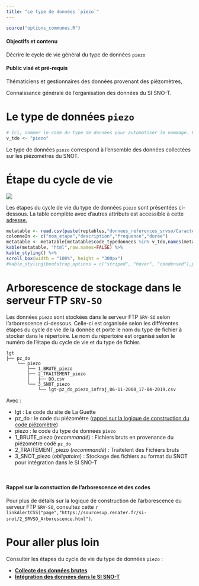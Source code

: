 ```yaml
---
title: "Le type de données `piezo`"
---
```



```r
source("options_communes.R")
```

<div class="alert alert-success" role="alert">
  <h4 class="alert-heading">**Objectifs et contenu**</h4>
  <p>Décrire le cycle de vie général du type de données `piezo`</p>
</div>

<div class="alert alert-info" role="alert">
  <h4 class="alert-heading">**Public visé et pré-requis**</h4>
  <p>Thématiciens et gestionnaires des données provenant des piézomètres,</p>
  <p>Connaissance générale de l'organisation des données du SI SNO-T.</p>
</div>

# Le type de données `piezo`

```r
# Ici, nommer le code du type de données pour automatiser le nommage. Cette variable est également utilisée dans les tableaux pour filtrer par type de données
v_tdo <- "piezo"
```

Le type de données `piezo` correspond à l'ensemble des données collectées sur les piézomètres du SNOT.

# Étape du cycle de vie

![](`r repfigures`/Diagramme_piezo.png)

Les étapes du cycle de vie du type de données `piezo` sont présentées ci-dessous. La table complète avec d'autres attributs est accessible à cette [adresse.](https://github.com/Rosalien/doc_snot/raw/master/Tables/donnees_references_srvso/Caracteristiques_typedefichiers.csv)

```r
metatable <- read.csv(paste(reptables,"donnees_references_srvso/Caracteristiques_typedefichiers.csv",sep=""),sep=";",colClasses = "character")
colonneIn <- c("nom_etape","description","frequence","duree")
metatable <- metatable[metatable$code_typedonnees %in% v_tdo,names(metatable)%in%colonneIn]
kable(metatable, "html",row.names=FALSE) %>%
kable_styling() %>%
scroll_box(width = "100%", height = "300px")
#kable_styling(bootstrap_options = c("striped", "hover", "condensed"),position = "float_left")
```

# Arborescence de stockage dans le serveur FTP `SRV-SO`

Les données `piezo` sont stockées dans le serveur FTP `SRV-SO` selon l'arborescence ci-dessous. Celle-ci est organisée selon les différentes étapes du cycle de vie de la donnée et porte le nom du type de fichier à stocker dans le répertoire. Le nom du répertoire est organisé selon le numéro de l'étape du cycle de vie et du type de fichier.

```
lgt
├── pz_do
    └── piezo
        ├── 1_BRUTE_piezo
        ├── 2_TRAITEMENT_piezo
        │   ├── DO.csv
        └── 3_SNOT_piezo
            └── lgt-pz_do_piezo_infraj_06-11-2008_17-04-2019.csv
```

Avec :

- lgt : Le code du site de La Guette
- pz_do : le code du piézomètre ([rappel sur la logique de construction du code piézomètre](https://sourcesup.renater.fr/si-snot/2_SRVSO_Arborescence.html))
- piezo : le code du type de données `piezo`
- 1_BRUTE_piezo (*recommandé*) : Fichiers bruts en provenance du piézomètre codé `pz_do`
- 2_TRAITEMENT_piezo (*recommandé*) : Traitelent des Fichiers bruts
- 3_SNOT_piezo (*obligatoire*) : Stockage des fichiers au format du SNOT pour intégration dans le SI SNO-T

&nbsp;

<div class="alert alert-warning" role="alert">
  <h4 class="alert-heading">**Rappel sur la constuction de l'arborescence et des codes**</h4>
  <p>Pour plus de détails sur la logique de construction de l'arborescence du serveur FTP `SRV-SO`, consultez cette `r linkAlertCSS("page","https://sourcesup.renater.fr/si-snot/2_SRVSO_Arborescence.html")`.</p>
</div>

# Pour aller plus loin

Consulter les étapes du cycle de vie du type de données `piezo` :

* **[Collecte des données brutes](https://sourcesup.renater.fr/www/si-snot/3.1_Sce_piezo.html)**
* **[Intégration des données dans le SI SNO-T](https://sourcesup.renater.fr/www/si-snot/3.3_Sce_piezo.html)**